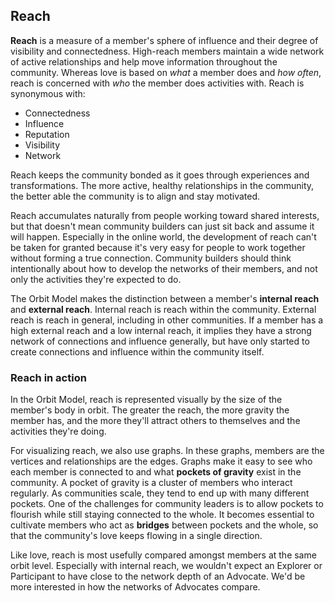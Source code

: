 ## Reach

**Reach** is a measure of a member's sphere of influence and their degree of
visibility and connectedness.
High-reach members maintain a wide network of
active relationships and help move information throughout the community.
Whereas love is based on _what_ a member does and _how often_, reach is
concerned with _who_ the member does activities with. Reach is synonymous with:

- Connectedness
- Influence
- Reputation
- Visibility
- Network

Reach keeps the community bonded as it goes through experiences and transformations.
The more active, healthy relationships in the community, the better able the
community is to align and stay motivated.

Reach accumulates naturally from people working toward shared interests, but that
doesn't mean community builders can just sit back and assume it will happen.
Especially in the online world, the development of reach can't be taken for granted
because it's very easy for people to work together without forming a true connection.
Community builders should think intentionally about how to develop the networks of
their members, and not only the activities they're expected to do.

The Orbit Model makes the distinction between a member's **internal reach** and
**external reach**. Internal reach is reach within the community. External reach is
reach in general, including in other communities. If a member has a high external
reach and a low internal reach, it implies they have a strong network of connections
and influence generally, but have only started to create connections and influence
within the community itself.

### Reach in action

In the Orbit Model, reach is represented visually by the size of the member's
body in orbit. The greater the reach, the more gravity the member has, and the more
they'll attract others to themselves and the activities they're doing.

For visualizing reach, we also use graphs. In these graphs, members are the vertices
and relationships are the edges. Graphs make it easy to see who each member is connected
to and what **pockets of gravity** exist in the community. A pocket of gravity is a
cluster of members who interact regularly. As communities scale, they tend to end up
with many different pockets. One of the challenges for community leaders is to
allow pockets to flourish while still staying connected to the whole. It becomes essential
to cultivate members who act as **bridges** between pockets and the whole, so that
the community's love keeps flowing in a single direction.

Like love, reach is most usefully compared amongst members at the same orbit level.
Especially with internal reach, we wouldn't expect an Explorer or Participant to
have close to the network depth of an Advocate. We'd be more interested in how the
networks of Advocates compare.
